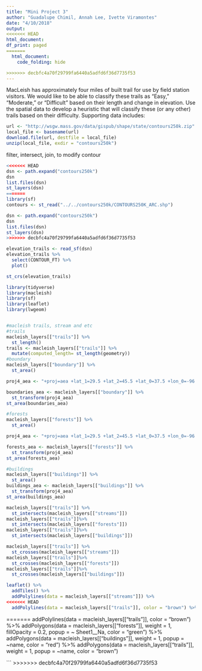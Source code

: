```yaml
---
title: "Mini Project 3"
author: "Guadalupe Chimil, Annah Lee, Ivette Viramontes"
date: "4/10/2018"
output: 
<<<<<<< HEAD
html_document:
df_print: paged 
=======
  html_document:
    code_folding: hide 

>>>>>>> decbfc4a70f29799fa6440a5adfd6f36d7735f53
---
```

MacLeish has approximately four miles of built trail for use by field station visitors. We would like to be able to classify these trails as “Easy,” “Moderate,” or “Difficult” based on their length and change in elevation. Use the spatial data to develop a heuristic that will classify these (or any other) trails based on their difficulty.
Supporting data includes:


```r
url <- "http://wsgw.mass.gov/data/gispub/shape/state/contours250k.zip" 
local_file <- basename(url)   
download.file(url, destfile = local_file)   
unzip(local_file, exdir = "contours250k")  
``` 

filter, intersect, join, to modify contour


```r
<<<<<<< HEAD
dsn <- path.expand("contours250k") 
dsn 
list.files(dsn) 
st_layers(dsn) 
=======
library(sf)
contours <- st_read("../../contours250k/CONTOURS250K_ARC.shp")

dsn <- path.expand("contours250k")
dsn
list.files(dsn)
st_layers(dsn)
>>>>>>> decbfc4a70f29799fa6440a5adfd6f36d7735f53

elevation_trails <- read_sf(dsn) 
elevation_trails %>%
  select(CONTOUR_FT) %>%
  plot()

st_crs(elevation_trails)  

```

```r

library(tidyverse) 
library(macleish)  
library(sf) 
library(leaflet)
library(lwgeom)


#macleish trails, stream and etc
#trails
macleish_layers[["trails"]] %>%
  st_length()
trails <- macleish_layers[["trails"]] %>%
  mutate(computed_length= st_length(geometry))
#boundary
macleish_layers[["boundary"]] %>%
  st_area()

proj4_aea <- "+proj=aea +lat_1=29.5 +lat_2=45.5 +lat_0=37.5 +lon_0=-96 +x_0=0 +y_0=0 +ellps=GRS80 +datum=NAD83 +units=m +no_defs"

boundaries_aea <- macleish_layers[["boundary"]] %>%
  st_transform(proj4_aea)
st_area(boundaries_aea)

#forests
macleish_layers[["forests"]] %>%
  st_area()

proj4_aea <- "+proj=aea +lat_1=29.5 +lat_2=45.5 +lat_0=37.5 +lon_0=-96 +x_0=0 +y_0=0 +ellps=GRS80 +datum=NAD83 +units=m +no_defs"

forests_aea <- macleish_layers[["forests"]] %>%
  st_transform(proj4_aea)
st_area(forests_aea)

#buildings
macleish_layers[["buildings"]] %>%
  st_area()
buildings_aea <- macleish_layers[["buildings"]] %>%
  st_transform(proj4_aea)
st_area(buildings_aea)

macleish_layers[["trails"]] %>%
  st_intersects(macleish_layers[["streams"]]) 
macleish_layers[["trails"]]%>%
  st_intersects(macleish_layers[["forests"]]) 
macleish_layers[["trails"]]%>%
  st_intersects(macleish_layers[["buildings"]]) 

macleish_layers[["trails"]] %>%
  st_crosses(macleish_layers[["streams"]]) 
macleish_layers[["trails"]]%>%
  st_crosses(macleish_layers[["forests"]])
macleish_layers[["trails"]]%>%
  st_crosses(macleish_layers[["buildings"]])

leaflet() %>%
  addTiles() %>%
  addPolylines(data = macleish_layers[["streams"]]) %>%
<<<<<<< HEAD
  addPolylines(data = macleish_layers[["trails"]], color = "brown") %>% addPolylines(data = macleish_layers[["forests"]], color = "green")  

```


=======
  addPolylines(data = macleish_layers[["trails"]], color = "brown") %>%
  addPolygons(data = macleish_layers[["forests"]], 
              weight = 1, fillOpacity = 0.2, popup = ~ Sheet1__Na, color = "green") %>%
  addPolygons(data = macleish_layers[["buildings"]], 
              weight = 1, popup = ~name, color = "red") %>%
  addPolygons(data = macleish_layers[["trails"]], 
              weight = 1, popup = ~name, color = "brown")

```
>>>>>>> decbfc4a70f29799fa6440a5adfd6f36d7735f53
